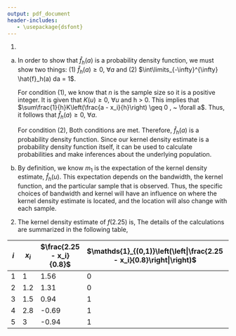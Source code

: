 ```yaml
---
output: pdf_document
header-includes:
   - \usepackage{dsfont}
---
```

\begin{flushright}
Y, Z, Ryan Quigley \\
MATH 267A
\end{flushright}
\begin{center}
Problem Set 7
\end{center}

1. 
a) In order to show that $\hat{f}_h(a)$ is a probability density function, we must show two things: (1) $\hat{f}_h(a) \geq 0, ~ \forall a$ and (2) $\int\limits_{-\infty}^{\infty} \hat{f}_h(a) da = 1$.  

    For condition (1), we know that $n$ is the sample size so it is a positive integer. It is given that $K(u) \geq 0 , ~ \forall u$ and h > 0. This implies that  $\sum\frac{1}{h}K\left(\frac{a - x_i}{h}\right) \geq 0 , ~  \forall a$. Thus, it follows that $\hat{f}_h(a) \geq 0, ~ \forall a$.  

    For condition (2),
\begin{align*}
\int\limits_{-\infty}^{\infty} \hat{f}_h(a) da & = \int\limits_{-\infty}^{\infty} \frac{1}{n} \sum \frac{1}{h}K\left(\frac{a - x_i}{h}\right) da \\
& = \int\limits_{-\infty}^{\infty} \frac{1}{n} \left[ \frac{1}{h}K\left(\frac{a - x_1}{h}\right) + ... + \frac{1}{h}K\left(\frac{a - x_n}{h}\right) \right] da \\
& = \frac{1}{n} \left[  \int\limits_{-\infty}^{\infty}  \frac{1}{h}K\left(\frac{a - x_1}{h}\right) da + ... + \int\limits_{-\infty}^{\infty} \frac{1}{h}K\left(\frac{a - x_n}{h}\right)da  \right] \\
\intertext{Let $u_i = \frac{a - x_i}{h} \implies du_i = \frac{1}{h}da$. Note, the transformation does not affect the limits of the integral. By substitution,}
& = \frac{1}{n} \left[  \int\limits_{-\infty}^{\infty} K(u_1) du_1 + ... + \int\limits_{-\infty}^{\infty} K(u_n)du_n  \right] \\
\intertext{From the given information, each of the n integrals evaluates to 1.}
& = \frac{1}{n}(n) \\
& = 1
\end{align*}
    Both conditions are met. Therefore, $\hat{f}_h(a)$ is a probability density function. Since our kernel density estimate is a probability density function itself, it can be used to calculate probabilities and make inferences about the underlying population.
  
b)
\begin{align*}
\int\limits_{-\infty}^{\infty} u\hat{f}_h(u) du & = \int\limits_{-\infty}^{\infty} u \cdot \frac{1}{n} \sum \frac{1}{h}K\left(\frac{u - x_i}{h}\right) du \\
& = \frac{1}{n} \left[  \int\limits_{-\infty}^{\infty}  u \cdot \frac{1}{h}K\left(\frac{u - x_1}{h}\right) du + ... + \int\limits_{-\infty}^{\infty} u \cdot \frac{1}{h}K\left(\frac{u - x_n}{h}\right)du  \right] \\
\intertext{Let $v_i = \frac{u - x_i}{h} \implies dv_i = \frac{1}{h}du \implies u = v_ih + x_i$. Note, the transformation does not affect the limits of the integral. By substitution,}
& = \frac{1}{n} \left[  \int\limits_{-\infty}^{\infty} (v_1h + x_1) K(v_1) dv_1 + ... + \int\limits_{-\infty}^{\infty} (v_nh + x_n)K(v_n)dv_n  \right] \\
& = \frac{1}{n} \left[  h \int\limits_{-\infty}^{\infty} v_1 K(v_1) dv_1 + x_1 \int\limits_{-\infty}^{\infty} K(v_1) dv_1 + ... + h \int\limits_{-\infty}^{\infty} v_n K(v_n) dv_n + x_n \int\limits_{-\infty}^{\infty} K(v_n) dv_n  \right] \\
\intertext{From the given information, each of the integrals of the form $\int\limits_{-\infty}^{\infty} K(u)$ evaluates to 1. Additionally, let the mean of the kernel be represented by $\mu_k = \int\limits_{-\infty}^{\infty} v_1 K(v_1) dv_1$,}
& = \frac{1}{n} \left[h \cdot \mu_k + x_1 + ... + h \cdot \mu_k + x_n \right] \\
& = h\cdot \mu_k + \bar{x} \\
& = \text{bandwidth}\cdot\text{kernel mean} + \text{sample mean}
\end{align*}
By definition, we know $m_1$ is the expectation of the kernel density estimate, $\hat{f}_h(u)$. This expectation depends on the bandwidth, the kernel function, and the particular sample that is observed. Thus, the specific choices of bandwidth and kernel will have an influence on where the kernel density estimate is located, and the location will also change with each sample.

2. The kernel density estimate of $f(2.25)$ is,
\begin{align*}
\hat{f}_0.8(2.25) & = \frac{1}{5}\cdot\frac{1}{0.8}\bigg[ 0 + 0 + 0.09 + 0.39 + 0.09 \bigg] \\
& = 0.14
\end{align*}
The details of the calculations are summarized in the following table,

$i$ | $x_i$ |  $\frac{2.25 - x_i}{0.8}$ | $\mathds{1}_{(0,1)}\left(\left|\frac{2.25 - x_i}{0.8}\right|\right)$ | $\frac{3}{4}\left(1 - \left(\frac{2.25 - x_i}{0.8}\right)^2\right)$
------|------|------|-----------------|-----------------
1   | 1     | 1.56    | 0 | -1.08
2   | 1.2   | 1.31    | 0 | -0.54
3   | 1.5   | 0.94    | 1 | 0.09
4   | 2.8   | -0.69   | 1 | 0.39
5   | 3     | -0.94   | 1 | 0.09

